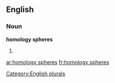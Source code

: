 
==English==

===Noun===
'''homology spheres'''

# {{plural of|homology sphere}}

[[Category:English plurals]]

[[ar:homology spheres]]
[[fr:homology spheres]]